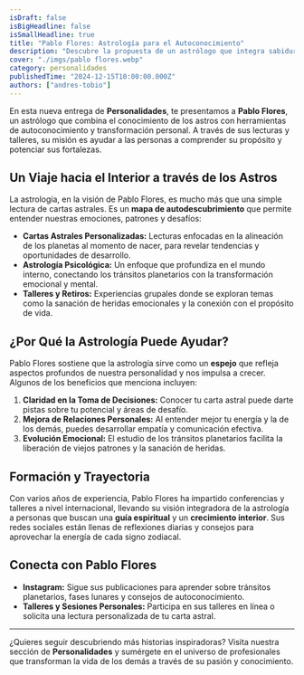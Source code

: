 ```yaml
---
isDraft: false
isBigHeadline: false
isSmallHeadline: true
title: "Pablo Flores: Astrología para el Autoconocimiento"
description: "Descubre la propuesta de un astrólogo que integra sabiduría cósmica y desarrollo personal para guiar a quienes buscan crecimiento interior."
cover: "./imgs/pablo flores.webp"
category: personalidades
publishedTime: "2024-12-15T10:00:00.000Z"
authors: ["andres-tobio"]
---
```


En esta nueva entrega de **Personalidades**, te presentamos a **Pablo Flores**, un astrólogo que combina el conocimiento de los astros con herramientas de autoconocimiento y transformación personal. A través de sus lecturas y talleres, su misión es ayudar a las personas a comprender su propósito y potenciar sus fortalezas.

## Un Viaje hacia el Interior a través de los Astros

La astrología, en la visión de Pablo Flores, es mucho más que una simple lectura de cartas astrales. Es un **mapa de autodescubrimiento** que permite entender nuestras emociones, patrones y desafíos:

- **Cartas Astrales Personalizadas:** Lecturas enfocadas en la alineación de los planetas al momento de nacer, para revelar tendencias y oportunidades de desarrollo.
- **Astrología Psicológica:** Un enfoque que profundiza en el mundo interno, conectando los tránsitos planetarios con la transformación emocional y mental.
- **Talleres y Retiros:** Experiencias grupales donde se exploran temas como la sanación de heridas emocionales y la conexión con el propósito de vida.

## ¿Por Qué la Astrología Puede Ayudar?

Pablo Flores sostiene que la astrología sirve como un **espejo** que refleja aspectos profundos de nuestra personalidad y nos impulsa a crecer. Algunos de los beneficios que menciona incluyen:

1. **Claridad en la Toma de Decisiones:** Conocer tu carta astral puede darte pistas sobre tu potencial y áreas de desafío.
2. **Mejora de Relaciones Personales:** Al entender mejor tu energía y la de los demás, puedes desarrollar empatía y comunicación efectiva.
3. **Evolución Emocional:** El estudio de los tránsitos planetarios facilita la liberación de viejos patrones y la sanación de heridas.

## Formación y Trayectoria

Con varios años de experiencia, Pablo Flores ha impartido conferencias y talleres a nivel internacional, llevando su visión integradora de la astrología a personas que buscan una **guía espiritual** y un **crecimiento interior**. Sus redes sociales están llenas de reflexiones diarias y consejos para aprovechar la energía de cada signo zodiacal.

## Conecta con Pablo Flores

- **Instagram:** Sigue sus publicaciones para aprender sobre tránsitos planetarios, fases lunares y consejos de autoconocimiento.
- **Talleres y Sesiones Personales:** Participa en sus talleres en línea o solicita una lectura personalizada de tu carta astral.

---

¿Quieres seguir descubriendo más historias inspiradoras? Visita nuestra sección de **Personalidades** y sumérgete en el universo de profesionales que transforman la vida de los demás a través de su pasión y conocimiento.
